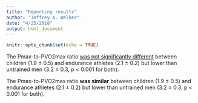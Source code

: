```yaml
---
title: "Reporting results"
author: "Jeffrey A. Walker"
date: "4/25/2018"
output: html_document
---
```


```r
knitr::opts_chunk$set(echo = TRUE)
```

The Pmax-to-PVO2max ratio [was not significantly different](https://www.frontiersin.org/articles/10.3389/fphys.2018.00387/full) between children (1.9 ± 0.5) and endurance athletes (2.1 ± 0.2) but lower than untrained men (3.2 ± 0.3, p < 0.001 for both).

The Pmax-to-PVO2max ratio **was similar** between children (1.9 ± 0.5) and endurance athletes (2.1 ± 0.2) but lower than untrained men (3.2 ± 0.3, p < 0.001 for both).